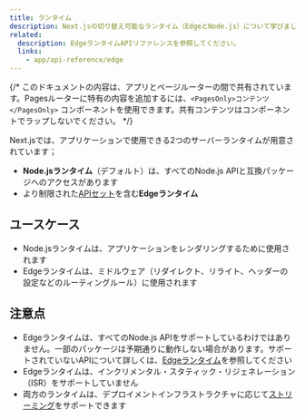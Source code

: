 ```yaml
---
title: ランタイム
description: Next.jsの切り替え可能なランタイム（EdgeとNode.js）について学びましょう。
related:
  description: EdgeランタイムAPIリファレンスを参照してください。
  links:
    - app/api-reference/edge
---
```


{/* このドキュメントの内容は、アプリとページルーターの間で共有されています。Pagesルーターに特有の内容を追加するには、`<PagesOnly>コンテンツ</PagesOnly>` コンポーネントを使用できます。共有コンテンツはコンポーネントでラップしないでください。 */}

Next.jsでは、アプリケーションで使用できる2つのサーバーランタイムが用意されています；

- **Node.jsランタイム**（デフォルト）は、すべてのNode.js APIと互換パッケージへのアクセスがあります
- より制限された[APIセット](/docs/app/api-reference/edge)を含む**Edgeランタイム**

## ユースケース

- Node.jsランタイムは、アプリケーションをレンダリングするために使用されます
- Edgeランタイムは、ミドルウェア（リダイレクト、リライト、ヘッダーの設定などのルーティングルール）に使用されます

## 注意点

- Edgeランタイムは、すべてのNode.js APIをサポートしているわけではありません。一部のパッケージは予期通りに動作しない場合があります。サポートされていないAPIについて詳しくは、[Edgeランタイム](/docs/app/api-reference/edge#unsupported-apis)を参照してください
- Edgeランタイムは、インクリメンタル・スタティック・リジェネレーション（ISR）をサポートしていません
- 両方のランタイムは、デプロイメントインフラストラクチャに応じて[ストリーミング](/docs/app/building-your-application/routing/loading-ui-and-streaming)をサポートできます